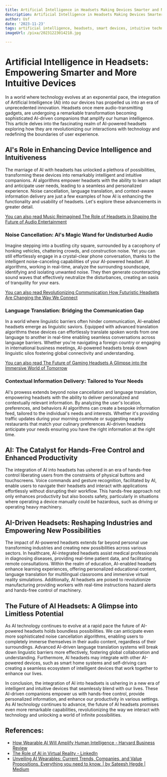 ```yaml
---
title: Artificial Intelligence in Headsets Making Devices Smarter and More Intuitive
description: Artificial Intelligence in Headsets Making Devices Smarter and More Intuitive
author: Usf
date: '2023-11-23'
tags: artificial intelligence, headsets, smart devices, intuitive technology
imageUrl: /pixa/20231223014218.jpg

---
```

# Artificial Intelligence in Headsets: Empowering Smarter and  More Intuitive Devices

In a world where technology evolves at an exponential pace, the integration of Artificial Intelligence (AI) into our devices has propelled us into  an era  of unprecedented innovation.  Headsets once  mere audio-transmitting gadgets, are undergoing a remarkable transformation becoming sophisticated AI-driven companions that amplify our human intelligence. This article delves into the fascinating realm of AI-powered headsets exploring how  they are revolutionizing our interactions with  technology and redefining the  boundaries of user experience.

## AI's Role in  Enhancing Device Intelligence and Intuitiveness

The  marriage of AI with headsets has unlocked a plethora of possibilities, transforming these devices into remarkably intelligent and intuitive companions. AI algorithms empower  headsets with the ability to learn adapt and anticipate user needs, leading to a  seamless and personalized experience.  Noise cancellation, language  translation, and context-aware information delivery are just a few  examples of how AI  is enhancing the functionality and usability of headsets. Let's explore these  advancements in greater detail.

[You can also read Music Reimagined The Role of Headsets in Shaping the Future of Audio Entertainment](Music%20Reimagined%20The%20Role%20of%20Headsets%20in%20Shaping%20the%20Future%20of%20Audio%20Entertainment)


### **Noise Cancellation:** AI's Magic Wand for Undisturbed Audio

Imagine  stepping into a bustling city square, surrounded by a cacophony of honking vehicles, chattering crowds, and construction noise. Yet you can still effortlessly engage in a crystal-clear phone conversation, thanks to the intelligent noise-canceling capabilities of your AI-powered headset. AI algorithms, working  in real-time, analyze the surrounding soundscape, identifying and isolating  unwanted noise. They then generate counteracting sound waves that effectively neutralize the disturbances, creating an oasis of tranquility for your ears.

[You can also read Revolutionizing Communication How Futuristic Headsets Are Changing the Way We Connect](Revolutionizing%20Communication%20How%20Futuristic%20Headsets%20Are%20Changing%20the%20Way%20We%20Connect)


### **Language Translation: Bridging the Communication Gap**

In a world  where linguistic barriers often hinder  communication, AI-enabled headsets emerge as linguistic saviors. Equipped with  advanced translation algorithms these devices can effortlessly translate spoken words from one language to another in  real-time enabling seamless conversations across language barriers. Whether you're navigating a foreign country or engaging in international  business meetings, AI-powered headsets break down linguistic silos fostering global connectivity and understanding.

[You can also read The Future of Gaming Headsets A Glimpse into the Immersive World  of Tomorrow](The%20Future%20of%20Gaming%20Headsets%20A%20Glimpse%20into%20the%20Immersive%20World%20of%20Tomorrow)


### **Contextual Information Delivery:  Tailored to Your Needs**

AI's prowess  extends beyond noise cancellation and language translation, empowering headsets with the ability to deliver personalized and contextually relevant information. By  analyzing the user's location,  preferences, and behaviors AI algorithms  can create a bespoke information feed, tailored to the  individual's needs and interests. Whether it's providing traffic updates during your morning commute or suggesting nearby restaurants that match your culinary preferences AI-driven headsets anticipate your needs ensuring  you have the right information at the right time.

## AI: The Catalyst for Hands-Free Control  and Enhanced Productivity

The integration of AI into headsets has ushered in an  era of hands-free  control liberating users from the constraints of physical buttons and touchscreens. Voice commands and  gesture recognition, facilitated by AI, enable users to navigate their headsets and interact with  applications effortlessly without  disrupting  their workflow. This hands-free approach not  only enhances  productivity but also boosts safety, particularly in situations where  operating a device  manually could be  hazardous,  such as driving or operating  heavy machinery.

## AI-Driven Headsets: Reshaping Industries and Empowering New Possibilities

The impact  of AI-powered headsets extends far beyond personal use transforming industries and creating new possibilities across various sectors. In  healthcare, AI-integrated headsets assist medical professionals in diagnosing diseases,  providing real-time  patient data, and  facilitating remote consultations. Within the realm of education,  AI-enabled headsets  enhance learning  experiences, offering  personalized educational content, language  translation for multilingual classrooms and immersive virtual reality simulations. Additionally, AI  headsets are poised to revolutionize manufacturing providing  workers with real-time instructions hazard alerts and hands-free control of machinery.

##  The  Future of AI  Headsets: A Glimpse into Limitless Potential

As AI technology continues to evolve at a rapid pace the future of AI-powered headsets holds boundless possibilities. We  can anticipate even more sophisticated noise  cancellation algorithms, enabling users to completely immerse themselves in their audio content, regardless of their surroundings. Advanced AI-driven language  translation systems will break down linguistic barriers more effectively, fostering global  collaboration and understanding.  Furthermore, AI headsets may integrate with other AI-powered devices, such as smart  home systems and self-driving cars creating a seamless ecosystem  of intelligent devices  that work together  to enhance our lives.

In conclusion, the integration  of AI into headsets is ushering  in a new era of intelligent and intuitive devices that seamlessly  blend with our lives. These  AI-driven companions empower  us with hands-free control, provide personalized information, and enhance our productivity in various settings. As  AI technology continues to advance, the future of AI headsets promises even more remarkable capabilities, revolutionizing the way we interact  with technology and unlocking a world of infinite possibilities.

## References:
- [How Wearable AI Will Amplify Human Intelligence - Harvard Business Review](https://hbr.org/2019/04/how-wearable-ai-will-amplify-human-intelligence)
- [The Role of AI in Virtual Reality - LinkedIn](https://www.linkedin.com/pulse/role-ai-virtual-reality-ai-news-ai-tools-guides-news-and-prompt-)
- [Unveiling AI Wearables: Current Trends, Companies, and Value Propositions. Everything you need to know. | by Sateesh Hegde | Medium](https://medium.com/@hegde.sateesh/unveiling-ai-wearables-current-trends-companies-and-value-propositions-559d269d8a50)
